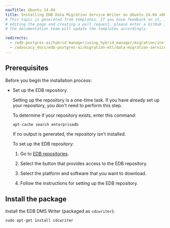 ```yaml
---
navTitle: Ubuntu 24.04
title: Installing EDB Data Migration Service Writer on Ubuntu 24.04 x86_64
# This topic is generated from templates. If you have feedback on it, instead of
# editing the page and creating a pull request, please enter a GitHub issue and
# the documentation team will update the templates accordingly.

redirects:
  - /edb-postgres-ai/hybrid-manager/using_hybrid_manager/migration/installing2/linux_x86_64/edb-dms-writer_ubuntu_24
  - /advocacy_docs/edb-postgres-ai/migration-etl/data-migration-service/getting_started/installing2/linux_x86_64/edb-dms-writer_ubuntu_24
---
```


## Prerequisites

Before you begin the installation process:

- Set up the EDB repository.

  Setting up the repository is a one-time task. If you have already set up your repository, you don't need to perform this step.

  To determine if your repository exists, enter this command:

  `apt-cache search enterprisedb`

  If no output is generated, the repository isn't installed.

  To set up the EDB repository:

  1. Go to [EDB repositories](https://www.enterprisedb.com/repos-downloads).

  1. Select the button that provides access to the EDB repository.

  1. Select the platform and software that you want to download.

  1. Follow the instructions for setting up the EDB repository.

## Install the package

Install the EDB DMS Writer (packaged as `cdcwriter`):

```shell
sudo apt-get install cdcwriter
```
